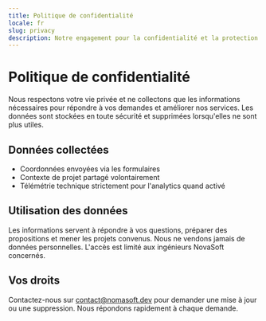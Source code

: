 ```yaml
---
title: Politique de confidentialité
locale: fr
slug: privacy
description: Notre engagement pour la confidentialité et la protection des données.
---
```


# Politique de confidentialité

Nous respectons votre vie privée et ne collectons que les informations nécessaires pour
répondre à vos demandes et améliorer nos services. Les données sont stockées en toute
sécurité et supprimées lorsqu'elles ne sont plus utiles.

## Données collectées

- Coordonnées envoyées via les formulaires
- Contexte de projet partagé volontairement
- Télémétrie technique strictement pour l'analytics quand activé

## Utilisation des données

Les informations servent à répondre à vos questions, préparer des propositions et mener
les projets convenus. Nous ne vendons jamais de données personnelles. L'accès est limité
aux ingénieurs NovaSoft concernés.

## Vos droits

Contactez-nous sur [contact@nomasoft.dev](mailto:contact@nomasoft.dev) pour demander une mise
à jour ou une suppression. Nous répondons rapidement à chaque demande.
